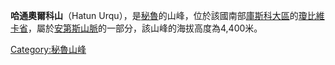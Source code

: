 {{Coord|14|31|10|S|71|48|6|W|display=title}}

'''哈通奧爾科山'''（Hatun Urqu），是[[秘魯|秘魯]]的山峰，位於該國南部[[庫斯科大區|庫斯科大區]]的[[瓊比維卡省|瓊比維卡省]]，屬於[[安第斯山脈|安第斯山脈]]的一部分，該山峰的海拔高度為4,400米。

{{Peru-geo-stub}}
[[Category:秘魯山峰|Category:秘魯山峰]]